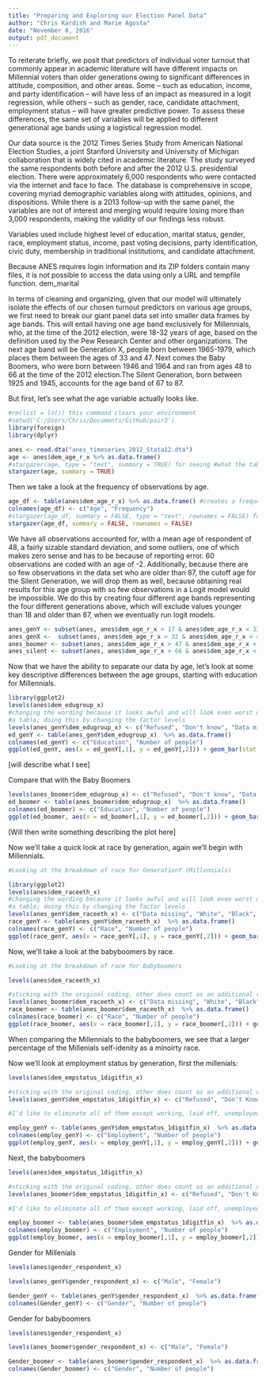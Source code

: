 ```yaml
---
title: "Preparing and Exploring our Election Panel Data"
author: "Chris Kardish and Marie Agosta"
date: "November 8, 2016"
output: pdf_document
---
```


To reiterate briefly, we posit that predictors of individual voter turnout that commonly appear in academic literature will have different impacts on Millennial voters than older generations owing to significant differences in attitude, composition, and other areas. Some -- such as education, income, and party identification -- will have less of an impact as measured in a logit regression, while others -- such as gender, race, candidate attachment, employment status -- will have greater predictive power. To assess these differences, the same set of variables will be applied to different generational age bands using a logistical regression model.

Our data source is the 2012 Times Series Study from American National Election Studies, a joint Stanford University and University of Michigan collaboration that is widely cited in academic literature. The study surveyed the same respondents both before and after the 2012 U.S. presidential election. There were approximately 6,000 respondents who were contacted via the internet and face to face. The database is comprehensive in scope, covering myriad demographic variables along with attitudes, opinions, and dispositions. While there is a 2013 follow-up with the same panel, the variables are not of interest and merging would require losing more than 3,000 respondents, making the validity of our findings less robust. 

Variables used include highest level of education, marital status, gender, race, employment status, income, past voting decisions, party identification, civic duty, membership in traditional institutions, and candidate attachment. 

Because ANES requires login information and its ZIP folders contain many files, it is not possible to access the data using only a URL and tempfile function. 
dem_marital

In terms of cleaning and organizing, given that our model will ultimately isolate the effects of our chosen turnout predictors on various age groups, we first need to break our giant panel data set into smaller data frames by age bands. This will entail having one age band exclusively for Millennials, who, at the time of the 2012 election, were 18-32 years of age, based on the definition used by the Pew Research Center and other organizations. The next age band will be Generation X, people born between 1965-1979, which places them between the ages of 33 and 47. Next comes the Baby Boomers, who were born between 1946 and 1964 and ran from ages 48 to 66 at the time of the 2012 election.The Silent Generation, born between 1925 and 1945, accounts for the age band of 67 to 87. 

But first, let's see what the age variable actually looks like.

```r
#rm(list = ls()) this command clears your environment
#setwd('C:/Users/Chris/Documents/GitHub/pair3')
library(foreign)
library(dplyr)

anes <- read.dta("anes_timeseries_2012_Stata12.dta")
age <- anes$dem_age_r_x %>% as.data.frame()
#stargazer(age, type = "text", summary = TRUE) for seeing #what the table looks #like, because without specifying text it just looks like the code for output as #it will eventually appear in a knitted document
stargazer(age, summary = TRUE)
```

Then we take a look at the frequency of observations by age.

```r
age_df <- table(anes$dem_age_r_x) %>% as.data.frame() #creates a frequency table #of the key age variable that's in the readalbe format of a data frame so we can #get a sense of what the data looks like.
colnames(age_df) <- c("Age", "Frequency")
#stargazer(age_df, summary = FALSE, type = "text", rownames = FALSE) for seeing #what the table looks like, because without specifying text it just looks like the #code for output as it will eventually appear in a knitted document
stargazer(age_df, summary = FALSE, rownames = FALSE)

```

We have all observations accounted for, with a mean age of respondent of 48, a fairly sizable standard deviation, and some outliers, one of which makes zero sense and has to be because of reporting error. 60 observations are coded with an age of -2. Additionally, because there are so few observations in the data set who are older than 87, the cutoff age for the Silent Generation, we will drop them as well, because obtaining real results for this age group with so few observations in a Logit model would be impossible. We do this by creating four different age bands representing the four different generations above, which will exclude values younger than 18 and older than 87, when we eventually run logit models. 

```r
anes_genY <- subset(anes, anes$dem_age_r_x > 17 & anes$dem_age_r_x < 33) #creates Millennial subset
anes_genX <-  subset(anes, anes$dem_age_r_x > 32 & anes$dem_age_r_x < 48) #creates Generation X subset
anes_boomer <- subset(anes, anes$dem_age_r_x > 47 & anes$dem_age_r_x < 67) #creates Baby Boomer subset
anes_silent <- subset(anes, anes$dem_age_r_x > 66 & anes$dem_age_r_x < 88) #creates Silent Generation subset
```

Now that we have the ability to separate our data by age, let's look at some key descriptive differences between the age groups, starting with education for Millennials. 

```r

library(ggplot2)
levels(anes$dem_edugroup_x)
#changing the wording because it looks awful and will look even worst on 
#a table; doing this by changing the factor levels 
levels(anes_genY$dem_edugroup_x) <- c("Refused", "Don't know", "Data missing", "Below high school", "High school", "Some post-high", "Bachelor", "Graduate") 
ed_genY <- table(anes_genY$dem_edugroup_x)  %>% as.data.frame()
colnames(ed_genY) <- c("Education", "Number of people")
ggplot(ed_genY, aes(x = ed_genY[,1], y = ed_genY[,2])) + geom_bar(stat = "identity") + ggtitle("Gen Y Education") + labs(x="Education",y="Number of people")

```

[will describe what I see]

Compare that with the Baby Boomers

```r

levels(anes_boomer$dem_edugroup_x) <- c("Refused", "Don't know", "Data missing", "Below high school", "High school", "Some post-high", "Bachelor", "Graduate") 
ed_boomer <- table(anes_boomer$dem_edugroup_x)  %>% as.data.frame()
colnames(ed_boomer) <- c("Education", "Number of people")
ggplot(ed_boomer, aes(x = ed_boomer[,1], y = ed_boomer[,2])) + geom_bar(stat = "identity") + ggtitle("Boomer Education") + labs(x="Education",y="Number of people")

```

[Will then write something describing the plot here]

Now we'll take a quick look at race by generation, again we'll begin with Millennials. 

```r
#Looking at the breakdown of race for GenerationY (Millennials)

library(ggplot2)
levels(anes$dem_raceeth_x)
#changing the wording because it looks awful and will look even worst on 
#a table; doing this by changing the factor levels 
levels(anes_genY$dem_raceeth_x) <- c("Data missing", "White", "Black", "Asian, Hawaiian, or Pacif Islr", "Native American or Alaska Native", "Hispanic", "Other") 
race_genY <- table(anes_genY$dem_raceeth_x)  %>% as.data.frame()
colnames(race_genY) <- c("Race", "Number of people")
ggplot(race_genY, aes(x = race_genY[,1], y = race_genY[,2])) + geom_bar(stat = "identity") + ggtitle("Millenial Race Breakdown") + labs(x="Race",y="Number of people")

```


Now, we'll take a look at the babyboomers by race. 

```r
#Looking at the breakdown of race for Babyboomers

levels(anes$dem_raceeth_x)

#sticking with the original coding, other does count as an additional race
levels(anes_boomer$dem_raceeth_x) <- c("Data missing", "White", "Black", "Asian, Hawaiian, or Pacif Islr", "Native American or Alaska Native", "Hispanic", "Other") 
race_boomer <- table(anes_boomer$dem_raceeth_x)  %>% as.data.frame()
colnames(race_boomer) <- c("Race", "Number of people")
ggplot(race_boomer, aes(x = race_boomer[,1], y = race_boomer[,2])) + geom_bar(stat = "identity") + ggtitle("Boomer Race Breakdown") + labs(x="Race",y="Number of people")

```

When comparing the Millennials to the babyboomers, we see that a larger percentage of the Millenials self-idenity as a minoirty race.



Now we'll look at employment status by generation, first the millenials: 

```r

levels(anes$dem_empstatus_1digitfin_x)

#sticking with the original coding, other does count as an additional race
levels(anes_genY$dem_empstatus_1digitfin_x) <- c("Refused", "Don't Know", "Working", "Laid off", "Unemployed", "Retired", "Disabled", "Homemaker", "Student") 

#I'd like to eliminate all of them except working, laid off, unemployed, homemaker, student 

employ_genY <- table(anes_genY$dem_empstatus_1digitfin_x)  %>% as.data.frame()
colnames(employ_genY) <- c("Employment", "Number of people")
ggplot(employ_genY, aes(x = employ_genY[,1], y = employ_genY[,2])) + geom_bar(stat = "identity") + ggtitle("Millennials Employment Status") + labs(x="Employment Status",y="Number of people")

```

Next, the babyboomers

```r

levels(anes$dem_empstatus_1digitfin_x)

#sticking with the original coding, other does count as an additional race
levels(anes_boomer$dem_empstatus_1digitfin_x) <- c("Refused", "Don't Know", "Working", "Laid off", "Unemployed", "Retired", "Disabled", "Homemaker", "Student") 

#I'd like to eliminate all of them except working, laid off, unemployed, homemaker, student 

employ_boomer <- table(anes_boomer$dem_empstatus_1digitfin_x)  %>% as.data.frame()
colnames(employ_boomer) <- c("Employment", "Number of people")
ggplot(employ_boomer, aes(x = employ_boomer[,1], y = employ_boomer[,2])) + geom_bar(stat = "identity") + ggtitle("Boomer Employment Status") + labs(x="Employment Status",y="Number of people")

```

Gender for Millenials

```r

levels(anes$gender_respondent_x)

levels(anes_genY$gender_respondent_x) <- c("Male", "Female") 

Gender_genY <- table(anes_genY$gender_respondent_x)  %>% as.data.frame()
colnames(Gender_genY) <- c("Gender", "Number of people")

```

Gender for babyboomers

```r

levels(anes$gender_respondent_x)

levels(anes_boomer$gender_respondent_x) <- c("Male", "Female") 

Gender_boomer <- table(anes_boomer$gender_respondent_x)  %>% as.data.frame()
colnames(Gender_boomer) <- c("Gender", "Number of people")

```




